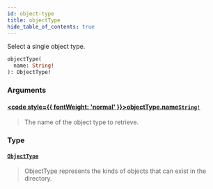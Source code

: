```yaml
---
id: object-type
title: objectType
hide_table_of_contents: true
---
```








Select a single object type.

```graphql
objectType(
  name: String!
): ObjectType!
```


### Arguments

#### [<code style={{ fontWeight: 'normal' }}>objectType.<b>name</b></code>](#)<Bullet />[`String!`](/docs/v1/directory-api-reference/schema/common/scalars/string) <Badge class="secondary" text="non-null"/> <Badge class="secondary" text="scalar"/> <Badge class="secondary" text="common"/>
> The name of the object type to retrieve.
> 

### Type

#### [`ObjectType`](/docs/v1/directory-api-reference/schema/object-types/objects/object-type) <Badge class="secondary" text="object"/> <Badge class="secondary" text="object-types"/>
> ObjectType represents the kinds of objects that can exist in the directory.
> 





